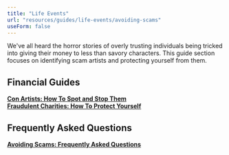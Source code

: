 ```yaml
---
title: "Life Events"
url: "resources/guides/life-events/avoiding-scams"
useForm: false
---
```

  
We've all heard the horror stories of overly trusting individuals being tricked into giving their money to less than savory characters. This guide section focuses on identifying scam artists and protecting yourself from them.  
  

Financial Guides
----------------

[**Con Artists: How To Spot and Stop Them**](/resources/guides/life-events/con-artists-fg)  
[**Fraudulent Charities: How To Protect Yourself**](/resources/guides/life-events/fraudulent-charities-fg)  

Frequently Asked Questions
--------------------------

[**Avoiding Scams: Frequently Asked Questions**](/resources/guides/frequently-asked-questions/avoiding-scams-faq)  